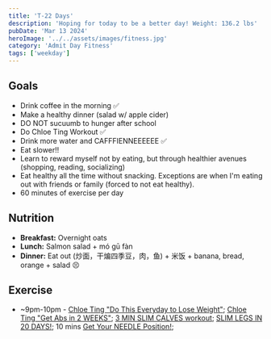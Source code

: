 ```yaml
---
title: 'T-22 Days'
description: 'Hoping for today to be a better day! Weight: 136.2 lbs'
pubDate: 'Mar 13 2024'
heroImage: '../../assets/images/fitness.jpg'
category: 'Admit Day Fitness'
tags: ['weekday']
---
```


## Goals

- Drink coffee in the morning ✅
- Make a healthy dinner (salad w/ apple cider)
- DO NOT sucuumb to hunger after school
- Do Chloe Ting Workout ✅
- Drink more water and CAFFFIENNEEEEEE ✅
- Eat slower!!
- Learn to reward myself not by eating, but through healthier avenues (shopping, reading, socializing)
- Eat healthy all the time without snacking. Exceptions are when I'm eating out with friends or family (forced to not eat healthy).
- 60 minutes of exercise per day

## Nutrition

- **Breakfast:** Overnight oats
- **Lunch:** Salmon salad + mó gū fàn
- **Dinner:** Eat out (炒面，干煸四季豆，肉，鱼) + 米饭 + banana, bread, orange + salad 😣

## Exercise

- ~9pm-10pm - [Chloe Ting "Do This Everyday to Lose Weight"](https://www.youtube.com/watch?v=2MoGxae-zyo); [Chloe Ting "Get Abs in 2 WEEKS"](https://www.youtube.com/watch?v=2pLT-olgUJs); [3 MIN SLIM CALVES workout](https://www.youtube.com/watch?v=7UyhQ88ZOSU); [SLIM LEGS IN 20 DAYS!](https://www.youtube.com/watch?v=Jg61m0DwURs); 10 mins [Get Your NEEDLE Position!](https://www.youtube.com/watch?v=Jg61m0DwURs);

